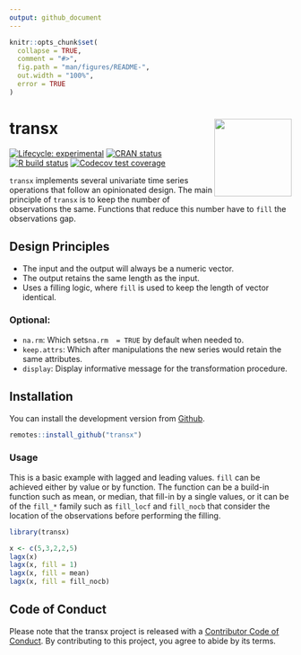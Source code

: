 ```yaml
---
output: github_document
---
```


<!-- README.md is generated from README.Rmd. Please edit that file -->

```r
knitr::opts_chunk$set(
  collapse = TRUE,
  comment = "#>",
  fig.path = "man/figures/README-",
  out.width = "100%",
  error = TRUE
)
```
# transx <a href='https://kvasilopoulos.github.io/transx'><img src='man/figures/logo.png' align="right" height="138" /></a>


<!-- badges: start -->
[![Lifecycle: experimental](https://img.shields.io/badge/lifecycle-experimental-orange.svg)](https://www.tidyverse.org/lifecycle/#experimental)
[![CRAN status](https://www.r-pkg.org/badges/version/transx)](https://CRAN.R-project.org/package=transx)
[![R build status](https://github.com/kvasilopoulos/transx/workflows/R-CMD-check/badge.svg)](https://github.com/kvasilopoulos/transx/actions)
[![Codecov test coverage](https://codecov.io/gh/kvasilopoulos/transx/branch/master/graph/badge.svg)](https://codecov.io/gh/kvasilopoulos/transx?branch=master)
<!-- badges: end -->

`transx` implements several univariate time series operations that follow an opinionated design. The main principle of `transx` is to keep the number of observations the same. Functions that reduce this number have to `fill` the observations gap.

## Design Principles

* The input and the output will always be a numeric vector.
* The output retains the same length as the input.
* Uses a filling logic, where `fill` is used to keep the length of vector identical.

### Optional:

* `na.rm`: Which sets`na.rm  = TRUE` by default when needed to.
* `keep.attrs`: Which after manipulations the new series would retain the same attributes.
* `display`: Display informative message for the transformation procedure.

## Installation

 You can install the development version from [Github](https://github.com/kvasilopoulos/transx).

``` r
remotes::install_github("transx")
```

### Usage

This is a basic example with lagged and leading values. `fill` can be achieved either
by value or by function. The function can be a build-in function such as mean, or median, 
that fill-in by a single values, or it can be of the `fill_*` family such as `fill_locf` and
`fill_nocb` that consider the location of the observations before performing the filling.

```r
library(transx)

x <- c(5,3,2,2,5)
lagx(x)
lagx(x, fill = 1)
lagx(x, fill = mean)
lagx(x, fill = fill_nocb)
```


## Code of Conduct
  
Please note that the transx project is released with a [Contributor Code of Conduct](https://kvasilopoulos.github.io/transx//CODE_OF_CONDUCT.html). By contributing to this project, you agree to abide by its terms.
